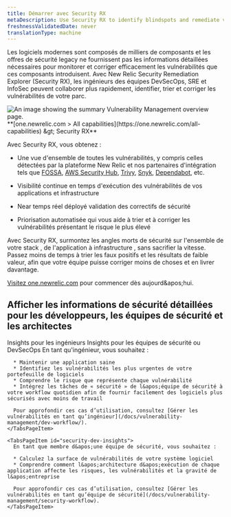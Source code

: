 ```yaml
---
title: Démarrer avec Security RX
metaDescription: Use Security RX to identify blindspots and remediate vulnerabilities.
freshnessValidatedDate: never
translationType: machine
---
```


Les logiciels modernes sont composés de milliers de composants et les offres de sécurité legacy ne fournissent pas les informations détaillées nécessaires pour monitorer et corriger efficacement les vulnérabilités que ces composants introduisent. Avec New Relic Security Remediation Explorer (Security RX), les ingénieurs des équipes DevSecOps, SRE et InfoSec peuvent collaborer plus rapidement, identifier, trier et corriger les vulnérabilités de votre parc.

<img title="Vulnerability Management overview" alt="An image showing the summary Vulnerability Management overview page." src="/images/security_screenshot-full_security-overview.webp" />

<figcaption>
  <DNT>
    **[one.newrelic.com &gt; All capabilities](https://one.newrelic.com/all-capabilities) &amp;gt; Security RX**
  </DNT>
</figcaption>

Avec Security RX, vous obtenez :

* Une vue d&apos;ensemble de toutes les vulnérabilités, y compris celles détectées par la plateforme New Relic et nos partenaires d&apos;intégration tels que [FOSSA](docs/vulnerability-management/integrations/fossa/), [AWS Security Hub](docs/vulnerability-management/integrations/aws/), [Trivy](/docs/vulnerability-management/integrations/trivy), [Snyk](docs/vulnerability-management/integrations/snyk/), [Dependabot](install/vm/), etc.

* Visibilité continue en temps d&apos;exécution des vulnérabilités de vos applications et infrastructure

* Near temps réel déployé validation des correctifs de sécurité

* Priorisation automatisée qui vous aide à trier et à corriger les vulnérabilités présentant le risque le plus élevé

Avec Security RX, surmontez les angles morts de sécurité sur l&apos;ensemble de votre stack , de l&apos;application à infrastructure , sans sacrifier la vitesse. Passez moins de temps à trier les faux positifs et les résultats de faible valeur, afin que votre équipe puisse corriger moins de choses et en livrer davantage.

[Visitez one.newrelic.com](https://one.newrelic.com/vulnerability-management) pour commencer dès aujourd&amp;apos;hui.

## Afficher les informations de sécurité détaillées pour les développeurs, les équipes de sécurité et les architectes

<Tabs>
  <TabsBar>
    <TabsBarItem id="developer-insights">Insights pour les ingénieurs</TabsBarItem> <TabsBarItem id="security-dev-insights">Insights pour les équipes de sécurité ou DevSecOps</TabsBarItem>
  </TabsBar>

  <TabsPages>
    <TabsPageItem id="developer-insights">
      En tant qu&apos;ingénieur, vous souhaitez :

      * Maintenir une application saine
      * Identifiez les vulnérabilités les plus urgentes de votre portefeuille de logiciels
      * Comprendre le risque que représente chaque vulnérabilité
      * Intégrez les tâches de « sécurité » de l&apos;équipe de sécurité à votre workflow quotidien afin de fournir facilement des logiciels plus sécurisés avec moins de travail

      Pour approfondir ces cas d’utilisation, consultez [Gérer les vulnérabilités en tant qu’ingénieur](/docs/vulnerability-management/dev-workflow/).
    </TabsPageItem>

    <TabsPageItem id="security-dev-insights">
      En tant que membre d&apos;une équipe de sécurité, vous souhaitez :

      * Calculez la surface de vulnérabilités de votre système logiciel
      * Comprendre comment l&apos;architecture d&apos;exécution de chaque application affecte les risques, les vulnérabilités et la gravité de l&apos;entreprise

      Pour approfondir ces cas d’utilisation, consultez [Gérer les vulnérabilités en tant qu’équipe de sécurité](/docs/vulnerability-management/security-workflow).
    </TabsPageItem>
  </TabsPages>
</Tabs>